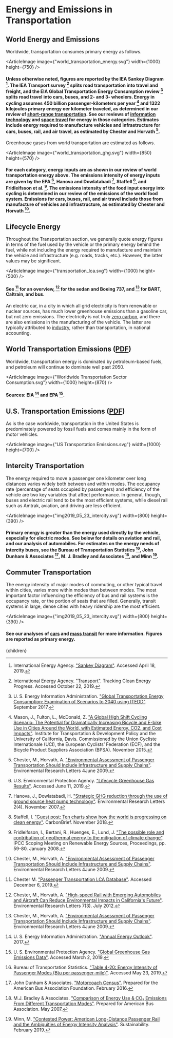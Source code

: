 



# Energy and Emissions in Transportation

## World Energy and Emissions
Worldwide, transportation consumes primary energy as follows.

<ArticleImage image={"world_transportation_energy.svg"} width={1000} height={750} />
#### Unless otherwise noted, figures are reported by the IEA Sankey Diagram [^7]. The IEA Transport survey [^8] splits road transportation into travel and freight, and the EIA Global Transportation Energy Consumption review [^15] splits road travel into cars, buses, and 2- and 3- wheelers. Energy in cycling assumes 450 billion passenger-kilometers per year [^11] and 1322 kilojoules primary energy oer kilometer traveled, as determined in our review of [short-range transportation](http://urbancruiseship.org/solution/energy/transpo_short). See our reviews of [information technology](http://urbancruiseship.org/solution/energy/transpo_data) and [space travel](http://urbancruiseship.org/topic/space/space_travel) for energy in those categories. Estimates include energy required to manufacture vehicles and infrastructure for cars, buses, rail, and air travel, as estimated by Chester and Horvath [^3].

Greenhouse gases from world transportation are estimated as follows.

<ArticleImage image={"world_transportation_ghg.svg"} width={850} height={570} />
#### For each category, energy inputs are as shown in our review of world transportation energy above. The emissions intensity of energy inputs are given by the EPA [^17], Hanova and Dowlatabadi [^6], Staffell [^13], and Fridleifsson et al. [^5]. The emissions intensity of the food input energy into cycling is determined in our review of the emissions of the world food system. Emissions for cars, buses, rail, and air travel include those from manufacture of vehicles and infrastructure, as estimated by Chester and Horvath [^3].

## Lifecycle Energy
Throughout the Transportation section, we generally quote energy figures in terms of the fuel used by the vehicle or the primary energy behind the fuel, while not including the energy required to manufacture and maintain the vehicle and infrastructure (e.g. roads, tracks, etc.). However, the latter values may be significant.

<ArticleImage image={"transportation_lca.svg"} width={1000} height={500} />
#### See [^2] for an overview, [^4] for the sedan and Boeing 737, and [^3] for BART, Caltrain, and bus.

An electric car, in a city in which all grid electricity is from renewable or nuclear sources, has much lower greenhouse emissions than a gasoline car, but not zero emissions. The electricity is not truly [zero carbon](http://urbancruiseship.org/solution/energy/energy_env), and there are also emissions in the manufacturing of the vehicle. The latter are typically attributed to [industry](http://urbancruiseship.org/topic/energy/industry), rather than transportation, in national accounting.

## World Transportation Emissions ([PDF](https://drive.google.com/uc?export=view&id=1jP87QnTUqRaTU_D72tbmRZ4R87LDWmCk))

Worldwide, transportation energy is dominated by petroleum-based fuels, and petroleum will continue to dominate well past 2050.

<ArticleImage image={"Worldwide Transportation Sector Consumption.svg"} width={1000} height={870} />
#### Sources: EIA [^14] and EPA [^16].

## U.S. Transportation Emissions ([PDF](https://drive.google.com/uc?export=view&id=1vOakCCEJw1N1RM7dg2hP8oQdWnJT05CU))

As is the case worldwide, transportation in the United States is predominately powered by fossil fuels and comes mainly in the form of motor vehicles.

<ArticleImage image={"US Transportation Emissions.svg"} width={1000} height={700} />

## Intercity Transportation
The energy required to move a passenger one kilometer over long distances varies widely both between and within modes. The occupancy rate (percentage of seats occupied by passengers) and efficiency of the vehicle are two key variables that affect performance. In general, though, buses and electric rail tend to be the most efficient systems, while diesel rail such as Amtrak, aviation, and driving are less efficient.

<ArticleImage image={"img2019_05_23_intercity.svg"} width={800} height={390} />
#### Primary energy is greater than the energy used directly by the vehicle, especially for electric modes. See below for details on aviation and rail, and our analysis of automobiles. For estimates on the energy needs of intercity buses, see the Bureau of Transportation Statistics [^1], John Dunham & Associates [^9], M. J. Bradley and Associates [^10], and Minn [^12].

<VirtualTravelSolution />

## Commuter Transportation
The energy intensity of major modes of commuting, or other typical travel within cities, varies more within modes than between modes. The most important factor influencing the efficiency of bus and rail systems is the occupancy rate, or the portion of seats that are filled. Generally, transit systems in large, dense cities with heavy ridership are the most efficient.

<ArticleImage image={"img2019_05_23_intercity.svg"} width={800} height={390} />
#### See our analyses of [cars](http://urbancruiseship.org/solution/energy/transpo_cars) and [mass transit](http://urbancruiseship.org/solution/energy/transpo_transit) for more information. Figures are reported as primary energy.

[^1]: Bureau of Transportation Statistics. ["Table 4-20: Energy Intensity of Passenger Modes (Btu per passenger-mile)"](https://www.bts.gov/archive/publications/national_transportation_statistics/table_04_20). Accessed May 23, 2019.

[^2]: Chester M. ["Passenger Transportation LCA Database"](http://www.transportationlca.org/tlcadb-passenger.php). Accessed December 6, 2019.

[^3]: Chester, M., Horvath, A. ["Environmental Assessment of Passenger Transportation Should Include Infrastructure and Supply Chains"](http://dx.doi.org/10.1088/1748-9326/4/2/024008). Environmental Research Letters 4June 2009.

[^4]: Chester, M., Horvath, A. ["High-speed Rail with Emerging Automobiles and Aircraft Can Reduce Environmental Impacts in California's Future"](http://dx.doi.org/10.1088/1748-9326/7/3/034012). Environmental Research Letters 7(3). July 2012.

[^5]: Fridleifsson, I., Bertani, R., Huenges, E., Lund, J. ["The possible role and contribution of geothermal energy to the mitigation of climate change"](https://www.researchgate.net/publication/284685252_The_possible_role_and_contribution_of_geothermal_energy_to_the_mitigation_of_climate_change). IPCC Scoping Meeting on Renewable Energy Sources, Proceedings, pp. 59-80. January 2008.

[^6]: Hanova, J., Dowlatabadi, H. ["Strategic GHG reduction through the use of ground source heat pump technology"](https://iopscience.iop.org/article/10.1088/1748-9326/2/4/044001). Environmental Research Letters 2(4). November 2007.

[^7]: International Energy Agency. ["Sankey Diagram"](https://www.iea.org/Sankey/). Accessed April 18, 2019.

[^8]: International Energy Agency. ["Transport"](https://www.iea.org/tcep/transport/). Tracking Clean Energy Progress. Accessed October 22, 2019.

[^9]: John Dunham & Associates. ["Motorcoach Census"](https://buses.org/assets/images/uploads/pdf/Motorcoach_Census_2014.pdf). Prepared for the American Bus Association Foundation. February 2016.

[^10]: M.J. Bradley & Associates. ["Comparison of Energy Use & CO₂ Emissions From Different Transportation Modes"](https://jamesrivertrans.com/wp-content/uploads/2012/05/ComparativeEnergy.pdf). Prepared for American Bus Association. May 2007.

[^11]: Mason, J., Fulton, L., McDonald, Z. ["A Global High Shift Cycling Scenario: The Potential for Dramatically Increasing Bicycle and E-bike Use in Cities Around the World, with Estimated Energy, CO2, and Cost Impacts"](https://steps.ucdavis.edu/wp-content/uploads/2017/05/2015-UCD-ITS-RP-15-29.pdf). Institute for Transportation & Development Policy and the University of California, Davis. Commissioned by the Union Cycliste Internationale (UCI), the European Cyclists’ Federation (ECF), and the Bicycle Product Suppliers Association (BPSA). November 2015.

[^12]: Minn, M. ["Contested Power: American Long-Distance Passenger Rail and the Ambiguities of Energy Intensity Analysis"](https://www.mdpi.com/2071-1050/11/4/1200/pdf). Sustainability. February 2019.

[^13]: Staffell, I. ["Guest post: Ten charts show how the world is progressing on clean energy"](https://www.carbonbrief.org/guest-post-ten-charts-show-how-the-world-is-progressing-on-clean-energy). CarbonBrief. November 2018.

[^14]: U. S. Energy Information Administration. ["Annual Energy Outlook"](https://www.eia.gov/outlooks/ieo/excel/appl_tables.xlsx). 2017.

[^15]: U. S. Energy Information Administration. ["Global Transportation Energy Consumption: Examination of Scenarios to 2040 using ITEDD"](https://www.eia.gov/analysis/studies/transportation/scenarios/). September 2017.

[^16]: U. S. Environmental Protection Agency. ["Global Greenhouse Gas Emissions Data"](https://www.epa.gov/ghgemissions/global-greenhouse-gas-emissions-data). Accessed March 2, 2019.

[^17]: U.S. Environmental Protection Agency. ["Lifecycle Greenhouse Gas Results"](https://www.epa.gov/fuels-registration-reporting-and-compliance-help/lifecycle-greenhouse-gas-results). Accessed June 11, 2019.

  <Article 
    focusAreaUrl={focusAreaUrl} 
    hierarchy={hierarchy} 
    site={site}
  >
    {children}
  </Article>